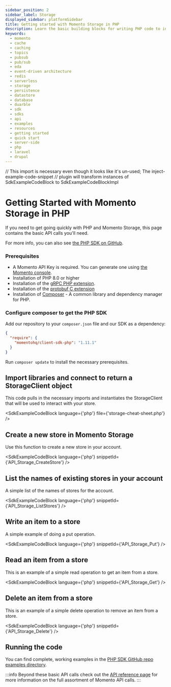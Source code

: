 ```yaml
---
sidebar_position: 2
sidebar_label: Storage
displayed_sidebar: platformSidebar
title: Getting started with Momento Storage in PHP
description: Learn the basic building blocks for writing PHP code to interact with Momento Storage.
keywords:
  - momento
  - cache
  - caching
  - topics
  - pubsub
  - pub/sub
  - eda
  - event-driven architecture
  - redis
  - serverless
  - storage
  - persistence
  - datastore
  - database
  - duarble
  - sdk
  - sdks
  - api
  - examples
  - resources
  - getting started
  - quick start
  - server-side
  - php
  - laravel
  - drupal
---
```


// This import is necessary even though it looks like it's un-used; The inject-example-code-snippet
// plugin will transform instances of SdkExampleCodeBlock to SdkExampleCodeBlockImpl

# Getting Started with Momento Storage in PHP

If you need to get going quickly with PHP and Momento Storage, this page contains the basic API calls you'll need.

For more info, you can also see [the PHP SDK on GitHub](https://github.com/momentohq/client-sdk-php).

### Prerequisites

* A Momento API Key is required. You can generate one using [the Momento console](https://console.gomomento.com/).
* Installation of PHP 8.0 or higher
* Installation of the [gRPC PHP extension](https://github.com/grpc/grpc/blob/master/src/php/README.md).
* Installation of the [protobuf C extension](https://developers.google.com/google-ads/api/docs/client-libs/php/protobuf#c_implementation)
* Installation of [Composer](https://getcomposer.org/doc/00-intro.md)  - A common library and dependency manager for PHP.

### Configure composer to get the PHP SDK

Add our repository to your `composer.json` file and our SDK as a dependency:

```json
{
  "require": {
    "momentohq/client-sdk-php": "1.11.1"
  }
}
```

Run `composer update` to install the necessary prerequisites.

## Import libraries and connect to return a StorageClient object

This code pulls in the necessary imports and instantiates the StorageClient that will be used to interact with your store.

<SdkExampleCodeBlock language={'php'} file={'storage-cheat-sheet.php'} />

## Create a new store in Momento Storage
Use this function to create a new store in your account.

<SdkExampleCodeBlock language={'php'} snippetId={'API_Storage_CreateStore'} />

## List the names of existing stores in your account
A simple list of the names of stores for the account.

<SdkExampleCodeBlock language={'php'} snippetId={'API_Storage_ListStores'} />

## Write an item to a store
A simple example of doing a put operation.

<SdkExampleCodeBlock language={'php'} snippetId={'API_Storage_Put'} />

## Read an item from a store
This is an example of a simple read operation to get an item from a store.

<SdkExampleCodeBlock language={'php'} snippetId={'API_Storage_Get'} />

## Delete an item from a store
This is an example of a simple delete operation to remove an item from a store.

<SdkExampleCodeBlock language={'php'} snippetId={'API_Storage_Delete'} />

## Running the code

You can find complete, working examples in the [PHP SDK GitHub repo examples directory](https://github.com/momentohq/client-sdk-php/blob/main/examples).

:::info
Beyond these basic API calls check out the [API reference page](/storage/develop/api-reference/index.mdx) for more information on the full assortment of Momento API calls.
:::
